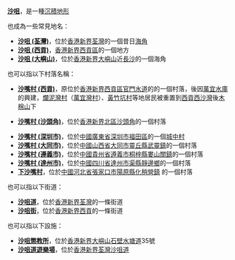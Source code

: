 '''[[沙咀|沙咀]]'''，是一種[[沉積地形|沉積地形]]

也成為一些常見地名：
*'''[[沙咀_(荃灣)|沙咀 (荃灣)]]'''，位於[[香港|香港]][[新界|新界]][[荃灣|荃灣]]的一個昔日[[海角|海角]]
*'''[[沙咀_(西貢)|沙咀 (西貢)]]'''，[[香港|香港]][[新界|新界]][[西貢區|西貢區]]的一個地方
*'''[[沙咀_(大嶼山)|沙咀 (大嶼山)]]'''，位於[[香港|香港]][[新界|新界]][[大嶼山|大嶼山]]近[[長沙_(香港)|長沙]]的一個海角

也可以指以下村落名稱：
*'''[[沙嘴村_(西貢)|沙嘴村 (西貢)]]'''，原位於[[香港|香港]][[新界|新界]][[西貢區|西貢區]][[官門水道|官門水道]]的的一個村落，後因[[萬宜水庫|萬宜水庫]]的興建，[[爛泥灣村|爛泥灣村]]（[[萬宜灣村|萬宜灣村]]）、[[黃竹坑村|黃竹坑村]]等地居民被重置到[[西貢區|西貢]][[西沙灣|西沙灣]]後[[木棉山|木棉山]]下

*'''[[沙嘴村_(沙頭角)|沙嘴村 (沙頭角)]]'''，位於[[香港|香港]][[新界|新界]][[北區_(香港)|北區]][[沙頭角|沙頭角]]的一個村落

*'''[[沙嘴村_(深圳市)|沙嘴村 (深圳市)]]'''，位於[[中國|中國]][[廣東省|廣東省]][[深圳市|深圳市]][[福田區|福田區]]的一個[[城中村|城中村]]
*'''[[沙嘴村_(大同市)|沙嘴村 (大同市)]]'''，位於[[中國|中國]][[山西省|山西省]][[大同市|大同市]][[靈丘縣|靈丘縣]][[武靈鎮|武靈鎮]]的一個村落
*'''[[沙嘴村_(遵義市)|沙嘴村 (遵義市)]]'''，位於[[中國|中國]][[貴州省|貴州省]][[遵義市|遵義市]][[桐梓縣|桐梓縣]][[婁山關鎮|婁山關鎮]]的一個村落
*'''[[沙嘴村_(達州市)|沙嘴村 (達州市)]]'''，位於[[中國|中國]][[四川省|四川省]][[達州市|達州市]][[渠縣|渠縣]][[靜邊鄉|靜邊鄉]]的一個村落
*'''[[下沙嘴村|下沙嘴村]]'''，位於[[中國|中國]][[河北省|河北省]][[張家口市|張家口市]][[陽原縣|陽原縣]][[化稍營鎮|化稍營鎮]] 的一個村落

也可以指以下街道：
*'''[[沙咀道|沙咀道]]'''，位於[[香港|香港]][[新界|新界]][[荃灣|荃灣]]的一條街道
*'''[[沙咀街|沙咀街]]'''，位於[[香港|香港]][[新界|新界]][[西貢區|西貢]]的一條街道

也可以指以下設施：
*'''[[沙咀懲教所|沙咀懲教所]]'''，位於[[香港|香港]][[新界|新界]][[大嶼山|大嶼山]][[石壁水塘道|石壁水塘道]]35號
*'''[[沙咀道遊樂場|沙咀道遊樂場]]'''，位於[[香港|香港]][[新界|新界]][[荃灣|荃灣]][[沙咀道|沙咀道]]

{{消歧义|S|Cat=二字消歧义}}